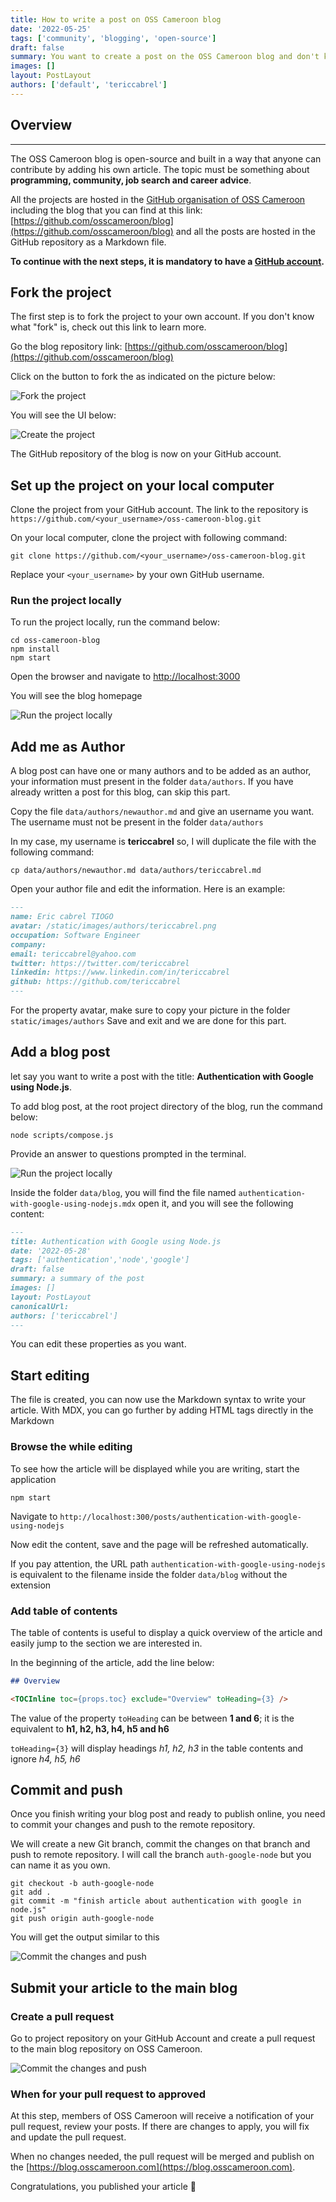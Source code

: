 ```yaml
---
title: How to write a post on OSS Cameroon blog
date: '2022-05-25'
tags: ['community', 'blogging', 'open-source']
draft: false
summary: You want to create a post on the OSS Cameroon blog and don't know how? Don't panic I'm here to show you the whole process
images: []
layout: PostLayout
authors: ['default', 'tericcabrel']
---
```


## Overview

<TOCInline toc={props.toc} exclude="Overview" toHeading={6} />

---
The OSS Cameroon blog is open-source and built in a way that anyone can contribute by adding his own article.
The topic must be something about **programming, community, job search and career advice**.

All the projects are hosted in the [GitHub organisation of OSS Cameroon](https://github.com/osscameroon) including the blog that you can find at this link: [https://github.com/osscameroon/blog](https://github.com/osscameroon/blog)
and all the posts are hosted in the GitHub repository as a Markdown file.

**To continue with the next steps, it is mandatory to have a [GitHub account](https://github.com).**

## Fork the project
The first step is to fork the project to your own account. If you don't know what "fork" is, check out this link to learn more.

Go the blog repository link: [https://github.com/osscameroon/blog](https://github.com/osscameroon/blog)

Click on the button to fork the as indicated on the picture below:

![Fork the project](/static/images/posts/write-post-oss-cameroon-blog/1-oss-article-fork-project.png)

You will see the UI below:

![Create the project](/static/images/posts/write-post-oss-cameroon-blog/2-oss-article-fork-project-name.png)

The GitHub repository of the blog is now on your GitHub account.

## Set up the project on your local computer
Clone the project from your GitHub account. The link to the repository is `https://github.com/<your_username>/oss-cameroon-blog.git`

On your local computer, clone the project with following command:
```shell
git clone https://github.com/<your_username>/oss-cameroon-blog.git
```

Replace your `<your_username>` by your own GitHub username.

### Run the project locally
To run the project locally, run the command below:
```shell
cd oss-cameroon-blog
npm install
npm start
```
Open the browser and navigate to [http://localhost:3000](http://localhost:3000)

You will see the blog homepage

![Run the project locally](/static/images/posts/write-post-oss-cameroon-blog/3-oss-article-run-project-local.png)

## Add me as Author
A blog post can have one or many authors and to be added as an author, your information must present in the folder `data/authors`.
If you have already written a post for this blog, can skip this part.

Copy the file `data/authors/newauthor.md` and give an username you want. The username must not be present in the folder `data/authors`

In my case, my username is **tericcabrel** so, I will duplicate the file with the following command:
```shell
cp data/authors/newauthor.md data/authors/tericcabrel.md
```

Open your author file and edit the information. Here is an example:
```md
---
name: Eric cabrel TIOGO
avatar: /static/images/authors/tericcabrel.png
occupation: Software Engineer
company:
email: tericcabrel@yahoo.com
twitter: https://twitter.com/tericcabrel
linkedin: https://www.linkedin.com/in/tericcabrel
github: https://github.com/tericcabrel
---
```

For the property avatar, make sure to copy your picture in the folder `static/images/authors`
Save and exit and we are done for this part.

## Add a blog post
let say you want to write a post with the title: **Authentication with Google using Node.js**.

To add blog post, at the root project directory of the blog, run the command below:
```shell
node scripts/compose.js
```

Provide an answer to questions prompted in the terminal.

![Run the project locally](/static/images/posts/write-post-oss-cameroon-blog/4-oss-article-create-post.gif)

Inside the folder `data/blog`, you will find the file named `authentication-with-google-using-nodejs.mdx` open it,
and you will see the following content:

```md
---
title: Authentication with Google using Node.js
date: '2022-05-28'
tags: ['authentication','node','google']
draft: false
summary: a summary of the post
images: []
layout: PostLayout
canonicalUrl:
authors: ['tericcabrel']
---
```

You can edit these properties as you want.

## Start editing
The file is created, you can now use the Markdown syntax to write your article.
With MDX, you can go further by adding HTML tags directly in the Markdown

### Browse the while editing
To see how the article will be displayed while you are writing, start the application
```shell
npm start
```
Navigate to `http://localhost:300/posts/authentication-with-google-using-nodejs`

Now edit the content, save and the page will be refreshed automatically.

If you pay attention, the URL path `authentication-with-google-using-nodejs` is equivalent
to the filename inside the folder `data/blog` without the extension

### Add table of contents
The table of contents is useful to display a quick overview of the article and easily jump to the section we are interested in.

In the beginning of the article, add the line below:
```md
## Overview

<TOCInline toc={props.toc} exclude="Overview" toHeading={3} />
```
The value of the property `toHeading` can be between **1 and 6**; it is the equivalent to **h1, h2, h3, h4, h5 and h6**

`toHeading={3}` will display headings _h1, h2, h3_ in the table contents and ignore _h4, h5, h6_

## Commit and push
Once you finish writing your blog post and ready to publish online, you need to commit your changes and push to the remote repository.

We will create a new Git branch, commit the changes on that branch and push to remote repository.
I will call the branch `auth-google-node` but you can name it as you own.
```shell
git checkout -b auth-google-node
git add .
git commit -m "finish article about authentication with google in node.js"
git push origin auth-google-node
```

You will get the output similar to this

![Commit the changes and push](/static/images/posts/write-post-oss-cameroon-blog/5-oss-article-commit-push.png)


## Submit your article to the main blog

### Create a pull request

Go to project repository on your GitHub Account and create a pull request to the main blog repository on OSS Cameroon.


![Commit the changes and push](/static/images/posts/write-post-oss-cameroon-blog/6-oss-article-create-pull-request.png)


### When for your pull request to approved

At this step, members of OSS Cameroon will receive a notification of your pull request, review your posts.
If there are changes to apply, you will fix and update the pull request.

When no changes needed, the pull request will be merged and publish on the [https://blog.osscameroon.com](https://blog.osscameroon.com).

Congratulations, you published your article 🎉
